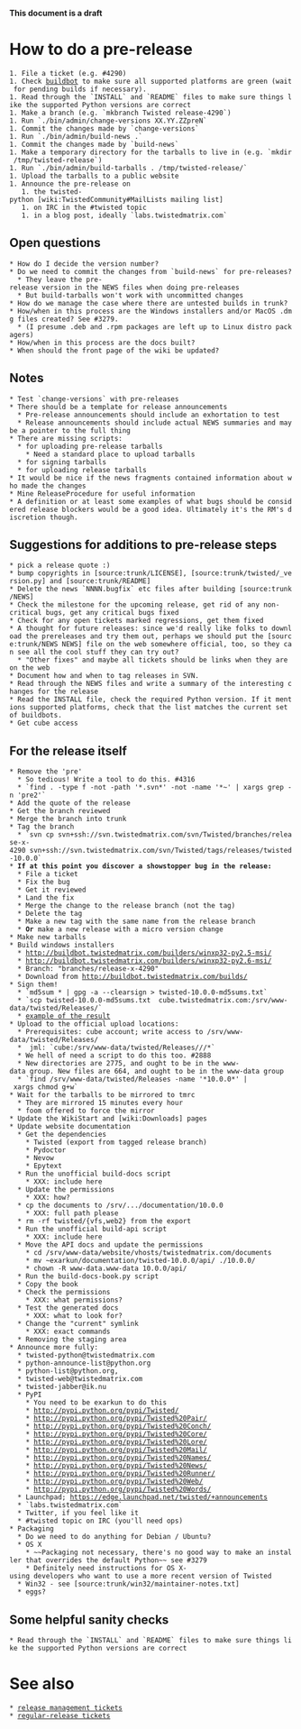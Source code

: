 '''This document is a draft'''

= How to do a pre-release =

 1. File a ticket (e.g. #4290)
 1. Check [http://twistedmatrix.com/boxes-supported buildbot] to make sure all supported platforms are green (wait for pending builds if necessary).
 1. Read through the `INSTALL` and `README` files to make sure things like the supported Python versions are correct
 1. Make a branch (e.g. `mkbranch Twisted release-4290`)
 1. Run `./bin/admin/change-versions XX.YY.ZZpreN`
 1. Commit the changes made by `change-versions`
 1. Run `./bin/admin/build-news .`
 1. Commit the changes made by `build-news`
 1. Make a temporary directory for the tarballs to live in (e.g. `mkdir /tmp/twisted-release`)
 1. Run `./bin/admin/build-tarballs . /tmp/twisted-release/`
 1. Upload the tarballs to a public website
 1. Announce the pre-release on
    1. the twisted-python [wiki:TwistedCommunity#MailLists mailing list]
    1. on IRC in the #twisted topic
    1. in a blog post, ideally `labs.twistedmatrix.com`


== Open questions ==

 * How do I decide the version number?
 * Do we need to commit the changes from `build-news` for pre-releases?
   * They leave the pre-release version in the NEWS files when doing pre-releases
   * But build-tarballs won't work with uncommitted changes
 * How do we manage the case where there are untested builds in trunk?
 * How/when in this process are the Windows installers and/or MacOS .dmg files created? See #3279.
   * (I presume .deb and .rpm packages are left up to Linux distro packagers)
 * How/when in this process are the docs built?
 * When should the front page of the wiki be updated?

== Notes ==

 * Test `change-versions` with pre-releases
 * There should be a template for release announcements
   * Pre-release announcements should include an exhortation to test
   * Release announcements should include actual NEWS summaries and maybe a pointer to the full thing
 * There are missing scripts:
   * for uploading pre-release tarballs
     * Need a standard place to upload tarballs
   * for signing tarballs
   * for uploading release tarballs
 * It would be nice if the news fragments contained information about who made the changes
 * Mine ReleaseProcedure for useful information
 * A definition or at least some examples of what bugs should be considered release blockers would be a good idea. Ultimately it's the RM's discretion though.

== Suggestions for additions to pre-release steps ==

 * pick a release quote :)
 * bump copyrights in [source:trunk/LICENSE], [source:trunk/twisted/_version.py] and [source:trunk/README]
 * Delete the news `NNNN.bugfix` etc files after building [source:trunk/NEWS]
 * Check the milestone for the upcoming release, get rid of any non-critical bugs, get any critical bugs fixed
 * Check for any open tickets marked regressions, get them fixed
 * A thought for future releases: since we'd really like folks to download the prereleases and try them out, perhaps we should put the [source:trunk/NEWS NEWS] file on the web somewhere official, too, so they can see all the cool stuff they can try out?
   * "Other fixes" and maybe all tickets should be links when they are on the web
 * Document how and when to tag releases in SVN.
 * Read through the NEWS files and write a summary of the interesting changes for the release
 * Read the INSTALL file, check the required Python version. If it mentions supported platforms, check that the list matches the current set of buildbots.
 * Get cube access

== For the release itself ==

 * Remove the 'pre'
   * So tedious! Write a tool to do this. #4316
   * `find . -type f -not -path '*.svn*' -not -name '*~' | xargs grep -n 'pre2'`
 * Add the quote of the release
 * Get the branch reviewed
 * Merge the branch into trunk
 * Tag the branch
   * `svn cp svn+ssh://svn.twistedmatrix.com/svn/Twisted/branches/release-x-4290 svn+ssh://svn.twistedmatrix.com/svn/Twisted/tags/releases/twisted-10.0.0`
 * '''If at this point you discover a showstopper bug in the release:'''
   * File a ticket
   * Fix the bug
   * Get it reviewed
   * Land the fix
   * Merge the change to the release branch (not the tag)
   * Delete the tag
   * Make a new tag with the same name from the release branch
   * '''Or''' make a new release with a micro version change
 * Make new tarballs
 * Build windows installers
   * http://buildbot.twistedmatrix.com/builders/winxp32-py2.5-msi/
   * http://buildbot.twistedmatrix.com/builders/winxp32-py2.6-msi/
   * Branch: "branches/release-x-4290"
   * Download from http://buildbot.twistedmatrix.com/builds/
 * Sign them!
   * `md5sum * | gpg -a --clearsign > twisted-10.0.0-md5sums.txt`
   * `scp twisted-10.0.0-md5sums.txt  cube.twistedmatrix.com:/srv/www-data/twisted/Releases/`
   * [http://tmrc.mit.edu/mirror/twisted/twisted-9.0.0-md5sums.txt example of the result]
 * Upload to the official upload locations:
   * Prerequisites: cube account; write access to /srv/www-data/twisted/Releases/
   * <radix> jml: `cube:/srv/www-data/twisted/Releases/<Project>/<First two parts of version number>/*`
   * We hell of need a script to do this too. #2888
   * New directories are 2775, and ought to be in the www-data group. New files are 664, and ought to be in the www-data group
   * `find /srv/www-data/twisted/Releases -name '*10.0.0*' | xargs chmod g+w`
 * Wait for the tarballs to be mirrored to tmrc
   * They are mirrored 15 minutes every hour
   * foom offered to force the mirror
 * Update the WikiStart and [wiki:Downloads] pages
 * Update website documentation
   * Get the dependencies
     * Twisted (export from tagged release branch)
     * Pydoctor
     * Nevow
     * Epytext
   * Run the unofficial build-docs script
     * XXX: include here
   * Update the permissions
     * XXX: how?
   * cp the documents to /srv/.../documentation/10.0.0
     * XXX: full path please
   * rm -rf twisted/{vfs,web2} from the export
   * Run the unofficial build-api script
     * XXX: include here
   * Move the API docs and update the permissions
     * cd /srv/www-data/website/vhosts/twistedmatrix.com/documents
     * mv ~exarkun/documentation/twisted-10.0.0/api/ ./10.0.0/
     * chown -R www-data.www-data 10.0.0/api/
   * Run the build-docs-book.py script
   * Copy the book
   * Check the permissions
     * XXX: what permissions?
   * Test the generated docs
     * XXX: what to look for?
   * Change the "current" symlink
     * XXX: exact commands
   * Removing the staging area
 * Announce more fully:
   * twisted-python@twistedmatrix.com
   * python-announce-list@python.org
   * python-list@python.org,
   * twisted-web@twistedmatrix.com
   * twisted-jabber@ik.nu
   * PyPI
     * You need to be exarkun to do this
     * http://pypi.python.org/pypi/Twisted/
     * http://pypi.python.org/pypi/Twisted%20Pair/
     * http://pypi.python.org/pypi/Twisted%20Conch/
     * http://pypi.python.org/pypi/Twisted%20Core/
     * http://pypi.python.org/pypi/Twisted%20Lore/
     * http://pypi.python.org/pypi/Twisted%20Mail/
     * http://pypi.python.org/pypi/Twisted%20Names/
     * http://pypi.python.org/pypi/Twisted%20News/
     * http://pypi.python.org/pypi/Twisted%20Runner/
     * http://pypi.python.org/pypi/Twisted%20Web/
     * http://pypi.python.org/pypi/Twisted%20Words/
   * Launchpad; https://edge.launchpad.net/twisted/+announcements
   * `labs.twistedmatrix.com`
   * Twitter, if you feel like it
   * #twisted topic on IRC (you'll need ops)
 * Packaging
   * Do we need to do anything for Debian / Ubuntu?
   * OS X
     * ~~Packaging not necessary, there's no good way to make an installer that overrides the default Python~~ see #3279
     * Definitely need instructions for OS X-using developers who want to use a more recent version of Twisted
   * Win32 - see [source:trunk/win32/maintainer-notes.txt]
   * eggs?

== Some helpful sanity checks ==

 * Read through the `INSTALL` and `README` files to make sure things like the supported Python versions are correct

= See also =

 * [http://twistedmatrix.com/trac/query?status=new&status=assigned&status=reopened&component=release+management&order=priority release management tickets]
 * [http://twistedmatrix.com/trac/query?status=new&status=assigned&status=reopened&milestone=regular-releases&order=priority regular-release tickets]